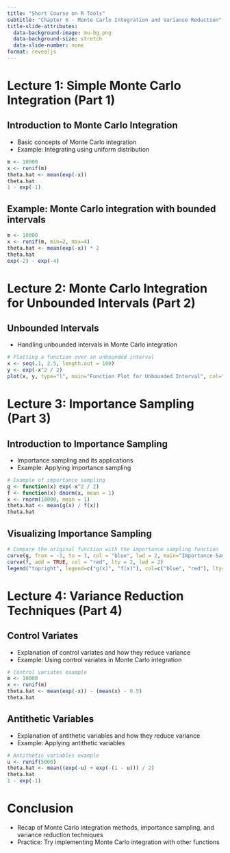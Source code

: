 ```yaml
---
title: "Short Course on R Tools"
subtitle: "Chapter 6 - Monte Carlo Integration and Variance Reduction"
title-slide-attributes:
  data-background-image: mu-bg.png
  data-background-size: stretch
  data-slide-number: none
format: revealjs
---
```


# Lecture 1: Simple Monte Carlo Integration (Part 1)

## Introduction to Monte Carlo Integration

-   Basic concepts of Monte Carlo integration
-   Example: Integrating using uniform distribution

```r
m <- 10000
x <- runif(m)
theta.hat <- mean(exp(-x))
theta.hat
1 - exp(-1)
```

## Example: Monte Carlo integration with bounded intervals

```r
m <- 10000
x <- runif(m, min=2, max=4)
theta.hat <- mean(exp(-x)) * 2
theta.hat
exp(-2) - exp(-4)
```

# Lecture 2: Monte Carlo Integration for Unbounded Intervals (Part 2)

## Unbounded Intervals

-   Handling unbounded intervals in Monte Carlo integration

```r
# Plotting a function over an unbounded interval
x <- seq(.1, 2.5, length.out = 100)
y <- exp(-x^2 / 2)
plot(x, y, type="l", main="Function Plot for Unbounded Interval", col="blue")
```

# Lecture 3: Importance Sampling (Part 3)

## Introduction to Importance Sampling

-   Importance sampling and its applications
-   Example: Applying importance sampling

```r
# Example of importance sampling
g <- function(x) exp(-x^2 / 2)
f <- function(x) dnorm(x, mean = 1)
x <- rnorm(10000, mean = 1)
theta.hat <- mean(g(x) / f(x))
theta.hat
```

## Visualizing Importance Sampling

```r
# Compare the original function with the importance sampling function
curve(g, from = -3, to = 3, col = "blue", lwd = 2, main="Importance Sampling: g(x) vs f(x)")
curve(f, add = TRUE, col = "red", lty = 2, lwd = 2)
legend("topright", legend=c("g(x)", "f(x)"), col=c("blue", "red"), lty=c(1, 2), lwd=2)
```

# Lecture 4: Variance Reduction Techniques (Part 4)

## Control Variates

-   Explanation of control variates and how they reduce variance
-   Example: Using control variates in Monte Carlo integration

```r
# Control variates example
m <- 10000
x <- runif(m)
theta.hat <- mean(exp(-x)) - (mean(x) - 0.5)
theta.hat
```

## Antithetic Variables

-   Explanation of antithetic variables and how they reduce variance
-   Example: Applying antithetic variables

```r
# Antithetic variables example
u <- runif(5000)
theta.hat <- mean((exp(-u) + exp(-(1 - u))) / 2)
theta.hat
1 - exp(-1)
```

# Conclusion

-   Recap of Monte Carlo integration methods, importance sampling, and variance reduction techniques
-   Practice: Try implementing Monte Carlo integration with other functions
